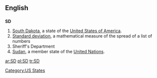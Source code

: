 {{see|sd.|.sd}}

==English==

==={{abbreviation}}===
'''SD'''

# [[South Dakota]], a state of the [[United States of America]].
# [[standard deviation|Standard deviation]], a mathematical measure of the spread of a list of numbers
# Sheriff's Department
#[[Sudan]], a member state of the [[United Nations]].


[[Category:US States]]

[[ar:SD]]
[[pl:SD]]
[[tr:SD]]